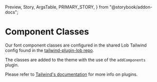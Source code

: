   Preview,
  Story,
  ArgsTable,
  PRIMARY_STORY,
} from "@storybook/addon-docs";

# Component Classes

Our font component classes are configured in the shared Lob Tailwind config found in the [tailwind-plugin-lob repo](https://github.com/lob/tailwind-plugin-lob).

The classes are added to the theme with the use of the `addComponents` plugin.

Please refer to [Tailwind's documentation](https://tailwindcss.com/docs/plugins) for more info on plugins.
